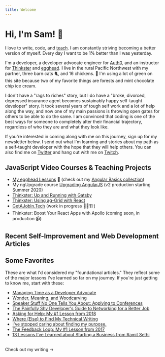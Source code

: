 ```yaml
---
title: Welcome
---
```



# Hi, I'm Sam! 👋

I love to write, code, and [teach](./talks). I am constantly striving becoming a better version of myself. Every day I want to be 1% better than I was yesterday.

I'm a developer, a developer advocate engineer for [Auth0](http://www.auth0.com), and an instructor for [Thinkster](http://www.thinkster.io) and [egghead](http://www.egghead.io). I live in the rural Pacific Northwest with my partner, three barn cats 🐈, and 16 chickens. 🐓 I'm using a lot of green on this site because two of my favorite things are forests and mint chocolate chip ice cream.

I don't have a "rags to riches" story, but I do have a "broke, divorced, depressed insurance agent becomes sustainably happy self-taught developer" story. It took several years of tough self work and a lot of help along the way, and now one of my main passions is throwing open gates for others to be able to do the same. I am convinced that coding is one of the best ways for someone to completely alter their financial trajectory, regardless of who they are and what they look like.

If you're interested in coming along with me on this journey, sign up for my newsletter below. I send out what I'm learning and stories about my path as a self-taught developer with the hope that they will help others. You can also find me on [Twitter](https://twitter.com/samjulien) and hang out with me on [Twitch](https://www.twitch.tv/samjulien).

## JavaScript Video Courses & Teaching Projects

- [My egghead Lessons](https://egghead.io/instructors/sam-julien?af=6zxcwn) 🥚 (check out my [Angular Basics collection](https://egghead.io/playlists/angular-basics-888f?af=6zxcwn))
- My ngUpgrade course [Upgrading AngularJS](https://www.upgradingangularjs.com/) (v2 production starting Summer 2020)
- [Thinkster: Up and Running with Gatsby](https://thinkster.io/tutorials/up-and-running-with-gatsby-intro)
- [Thinkster: Using ag-Grid with React](https://thinkster.io/tutorials/using-ag-grid-with-react-getting-started)
- [GetAJobIn.Tech](http://getajobin.tech) (work in progress 👷‍♂️🏗)
- Thinkster: Boost Your React Apps with Apollo (coming soon, in production 📹)

## Recent Self-Improvement and Web Development Articles

<RecentArticles />

## Some Favorites

These are what I'd considered my "foundational articles." They reflect some of the major lessons I've learned so far on my journey. If you're just getting to know me, start with these:

- [Managing Time as a Developer Advocate](./managing-time-as-a-developer-advocate)
- [Wonder, Meaning, and Woodcarving](./wonder)
- [Speaker Stuff No One Tells You About: Applying to Conferences](./speaker-stuff-conferences)
- [The Painfully Shy Developer's Guide to Networking for a Better Job](./shy-dev-networking)
- [Asking for Help: My #1 Lesson from 2018](./ask-for-help-2018)
- [Where (Else) to Find My Technical Writing](./where-to-find-my-tech-writing)
- [I've stopped caring about finding my purpose.](/anti-purpose)
- [The Feedback Loop: My #1 Lesson from 2017](./feedback-loop)
- [13 Lessons I've Learned about Starting a Business from Ramit Sethi](./ramit-lessons)

<br/>
<Link to="/writing" aria-label="Visit writing" className="button-secondary">
  Check out my writing &rarr;
</Link>
